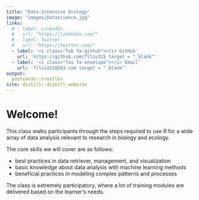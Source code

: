 ```yaml
---
title: "Data-Intensive Ecology"
image: "images/Datascience.jpg"
links:
  # - label: LinkedIn
  #   url: "https://linkedin.com/"
  # - label: Twitter
  #   url: "https://twitter.com/"
  - label: '<i class="fab fa-github"></i> GitHub'
    url: 'https://github.com/flliu315 target = "_blank"'
  - label: '<i class="fas fa-envelope"></i> Email'
    url: 'flliu315@163.com target = "_blank"'
output:
  postcards::trestles
site: distill::distill_website
---
```

 
# Welcome!
<!-- We are setting up a website to promote the use of R - a leading data science programming language - for the data-driven ecological research. -->

<!-- On this website, you can find details on: -->

<!-- - Getting Started -->
<!-- - Modelling Lessons -->

This class walks participants through the steps required to use R for a wide array of data analysis relevant to research in biology and ecology.

The core skills we will cover are as follows:

- best practices in data retriever, management, and visualization
- basic knowledge about data analysis with machine learning methods  
- beneficial practices in modeling complex patterns and processes

The class is extremely participatory, where a lot of training modules are delivered based on the learner's needs.
